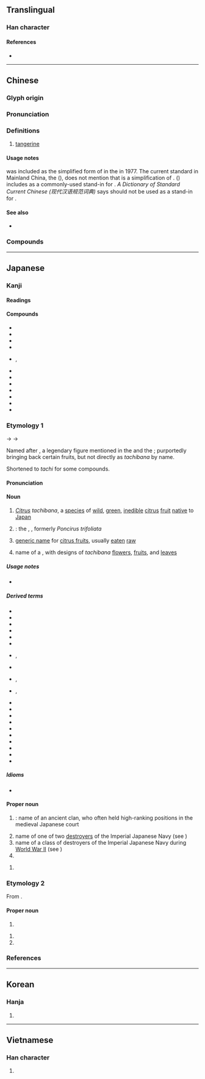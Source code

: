{{also|桔}}
{{character info/new}}
==Translingual==

===Han character===
{{Han char|rn=75|rad=木|as=12|sn=16|four=47927|canj=DNHB|ids=⿰木矞}}

====References====
* {{Han ref|kx=0553.270|dkj=15551|dj=0942.100|hdz=21297.080|uh=6A58|ud=27224|bh=BEEF|bd=48879}}

----

==Chinese==
{{zh-forms|alt=桔|note=See notes below}}

===Glyph origin===
{{Han etym}}

===Pronunciation===
{{zh-pron
|m=jú
|c=gwat1
|mn=qz,tw,xm:kiat/zz:kit
|mn_note=kiat/kit - vernacular (俗), 桔 is used in Taiwan
|mc=y
|oc=y
|ma=
|cat=n
}}

===Definitions===
{{zh-hanzi}}

# [[tangerine]]

====Usage notes====
{{l|zh|桔}} was included as the simplified form of {{lang|zh|橘}} in the {{w|Second round of simplified Chinese characters|second round of simplification}} in 1977. The current standard in Mainland China, the {{w|Table of General Standard Chinese Characters}} ({{w2|zh|通用规范汉字表}}), does not mention that {{l|zh|桔}} is a simplification of {{lang|zh|橘}}. ''{{w|A Dictionary of Current Chinese}}'' ({{w2|zh|现代汉语词典}}) includes {{lang|zh|桔}} as a commonly-used stand-in for {{lang|zh|橘}}. ''A Dictionary of Standard Current Chinese (现代汉语规范词典)'' says {{lang|zh|桔}} should not be used as a stand-in for {{lang|zh|橘}}.

====See also====
* {{zh-l|桔}}

===Compounds===
{{zh-der|橘柑|橘紅|橘黃|橘絡|橘子|千頭橘奴|南橘北枳|懷橘|柑橘|橘井|橘化為枳|橘奴|橘河|橘皮|橘酒|橘頌|橘餅|福橘|蜜橘|越橘|金橘}}

----

==Japanese==

===Kanji===
{{ja-kanji|grade=|rs=木12}}

====Readings====
{{ja-readings
|goon=きち
|kanon=きつ
|kun=たちばな-
}}

====Compounds====
{{der-top|Compounds}}
* {{ja-r|橘%皮|き%がわ|pos=the [[peel]] of the ''tachibana'' fruit}}
* {{ja-r|橘家 神道|^きっけ ^しんとう}}
* {{ja-r|橘中 の 楽しみ|きっちゅう の たのしみ}}
* {{ja-r|温州%橘|^うんしゅう%-きつ|pos=alternative name for ''[[Citrus unshiu]]''}}
* {{ja-r|柑橘|かんきつ}}, {{ja-r|柑橘%類|かんきつ%-るい|pos=[[citrus fruit]]s as a whole}}
* {{ja-r|月%橘|ゲッ%キツ|orange jessamine|pos=''[[Murraya paniculata]]''}}
* {{ja-r|源平藤橘|^げんぺいとうきつ|pos=the four major clans in the {{w|Nara period}}: [[Minamoto]], [[Taira]], [[Fujiwara]] and [[Tachibana]]}}
* {{ja-r|香橘|こうきつ}}
* {{ja-r|四季%橘|シキ%-キツ|[[calamondin]]|pos={{taxlink|Citrus × microcarpa|species|ver=180209}}}}
* {{ja-r|臭橘|しゅうきつ|pos=alternative name for the trifoliate orange}}
* {{ja-r|盧%橘|ろ%きつ}}
* {{ja-r|金橘|キンカン}}
{{der-bottom}}

===Etymology 1===
<div style="float:right;">
{{wp|lang=ja|タチバナ}}
{{wp|Citrus tachibana}}
</div>
{{ja-kanjitab|たちばな|yomi=k}}

{{IPAchar|/tadibana/}} → {{IPAchar|/tatibana/}} → {{IPAchar|/tat͡ɕibana/}}

Named after {{m|ja|田道間守|tr=Tajimamori||{{w|Tajimamori}}}}, a legendary figure mentioned in the ''{{w|Kojiki}}'' and the ''{{w|Nihon Shoki}}''; purportedly bringing back certain fruits, but not directly as ''tachibana'' by name.

Shortened to ''tachi'' for some compounds.

====Pronunciation====
{{ja-pron|y=k|たちばな|acc=2|acc_ref=DJR}}

====Noun====
{{ja-noun|たちばな|タチバナ}}

# ''[[Citrus]] tachibana'', a [[species]] of [[wild]], [[green]], [[inedible]] [[citrus]] [[fruit]] [[native]] to [[Japan]]
#: {{synonyms|ja|大和橘|tr=Yamato tachibana}}
#: {{hypernyms|ja|蜜柑|tr=mikan}}
# {{synonym of|lang=ja|唐橘|tr=kara-tachibana}}: the {{w|trifoliate orange}}, {{taxlink|Citrus trifoliata|species|ver=180209}}, formerly ''Poncirus trifoliata''
# {{lb|ja|historical|sort=たちはな}} [[generic name]] for [[citrus fruit]]s, usually [[eat]]en [[raw]]
# name of a {{m|ja|家紋|tr=kamon||family {{l|en|crest}}}}, with designs of ''tachibana'' [[flower]]s, [[fruit]]s, and [[leaf|leaves]]

=====Usage notes=====
* {{U:ja:biology|タチバナ}}

=====Derived terms=====
{{der-top}}
* {{ja-r|橘 を|たちばな を|pos=pillow word}}
* {{ja-r|橘 神道|^たちばな ^しんとう}}
* {{ja-r|橘%寺|^たちばな%-でら}}
* {{ja-r|橘%鳥|たちばな%-どり|lesser cuckoo}}
* {{ja-r|橘%擬|タチバナ%モドキ|pos={{taxlink|Pyracantha angustifolia|species|ver=180209}}}}
* {{ja-r|橘%屋|^たちばな%-や}}
* {{ja-r|橘%焼|たちばな%-やき|rom=-}}, {{ja-r|橘%焼き|たちばな%-やき}}
* {{ja-r|橘%湾|^たちばな%-わん}}
* {{ja-r|右近 の 橘|^うこん の ^たちばな}}, {{ja-r|御%階 の 橘|^み%はし の ^たちばな}}
* {{ja-r|弟橘%媛|^おとたちばな%-ひめ}}, {{ja-r|橘%媛|^たちばな%ひめ}}
* {{ja-r|枸橘|カラタチ|{{w|trifoliate orange}}|pos={{taxlink|Citrus trifoliata|species|ver=180209}}}}
* {{ja-r|唐%橘|カラ%-タチバナ}}
* {{ja-r|草%橘|クサ%-タチバナ}}
* {{ja-r|御%前 橘|^ゴ%ゼン タチバナ}}
* {{ja-r|酢%橘|ス%ダチ|{{w|sudachi}}|pos=''Citrus sudachi''}}
* {{ja-r|大明%橘|^タイミン%-タチバナ|{{taxlink|Myrsine neriifolia|species|ver=180209}}}}
* {{ja-r|花%橘|はな%-たちばな}}
* {{ja-r|姫%橘|ひめ%-たちばな}}
* {{ja-r|山%橘|やま%-たちばな}}
* {{ja-r|大和 橘|^やまと たちばな}}
{{der-bottom}}

=====Idioms=====
* {{ja-r|江南 の 橘 江北 の 枳 と なる|^こうなん の たちばな ^こうほく の からたち と なる}}

====Proper noun====
<div style="float:right;">
{{wp|lang=ja|橘氏}}
{{wp|Tachibana clan (kuge)}}
</div>
{{ja-pos|proper|たちばな}}

# {{short for|lang=ja|橘氏|tr=Tachibana uji|nodot=1}}: name of an ancient clan, who often held high-ranking positions in the medieval Japanese court
# name of one of two [[destroyer]]s of the Imperial Japanese Navy (see {{pedialite|Japanese destroyer Tachibana}})
# name of a class of destroyers of the Imperial Japanese Navy during [[World War II]] (see {{pedialite|Matsu-class destroyer}})
# {{surname|lang=ja|sort=たちはな}}

{{ja-pos|proper|たち}}

# {{surname|lang=ja|sort=たち}}

===Etymology 2===
From {{der|ja|ltc|sort=きち|-}} {{ltc-l|橘}}.

====Proper noun====
{{ja-pos|proper|きち}}

# {{surname|lang=ja|A=a|sort=きち}}

{{ja-pos|proper|きつ}}

# {{given name|female|lang=ja|A=a|sort=きつ}}
# {{surname|lang=ja|A=a|sort=きつ}}

===References===
<references/>

{{topics|ja|Citrus subfamily plants|Japan|sort=たちばな}}

----

==Korean==

===Hanja===
{{ko-hanja|hangeul=귤|eumhun=|rv=gyul|mr=kyul|y=kyul}}

# {{defn|lang=ko|sort=木12}}

----

==Vietnamese==

===Han character===
{{vi-hantu|[[quất]], [[quít]], [[quầng]], [[quắt]]|rs=木12}}

# {{defn|lang=vi|sort=木12}}